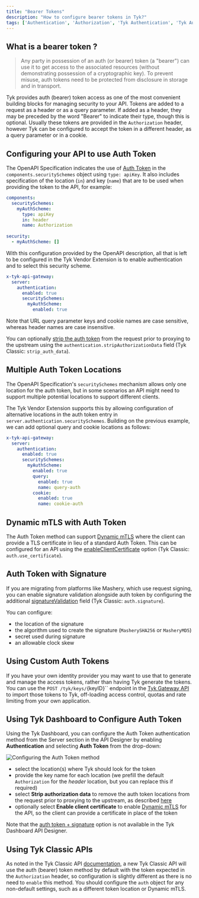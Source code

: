 ```yaml
---
title: "Bearer Tokens"
description: "How to configure bearer tokens in Tyk?"
tags: ['Authentication', 'Authorization', 'Tyk Authentication', 'Tyk Authorization', 'Secure APIs', 'Bearer Tokens']
---
```


## What is a bearer token ?

> Any party in possession of an auth (or bearer) token (a "bearer") can use it to get access to the associated resources (without demonstrating possession of a cryptographic key). To prevent misuse, auth tokens need to be protected from disclosure in storage and in transport.

Tyk provides auth (bearer) token access as one of the most convenient building blocks for managing security to your API. Tokens are added to a request as a header or as a query parameter. If added as a header, they may be preceded by the word "Bearer" to indicate their type, though this is optional. Usually these tokens are provided in the `Authorization` header, however Tyk can be configured to accept the token in a different header, as a query parameter or in a cookie.

## Configuring your API to use Auth Token

The OpenAPI Specification indicates the use of [Auth Token](https://swagger.io/docs/specification/v3_0/authentication/bearer-authentication/) in the `components.securitySchemes` object using `type: apiKey`. It also includes specification of the location (`in`) and key (`name`) that are to be used when providing the token to the API, for example:

```yaml
components:
  securitySchemes:
    myAuthScheme:
      type: apiKey
      in: header
      name: Authorization
      
security:
  - myAuthScheme: []
```

With this configuration provided by the OpenAPI description, all that is left to be configured in the Tyk Vendor Extension is to enable authentication and to select this security scheme.

```yaml
x-tyk-api-gateway:
  server:
    authentication:
      enabled: true
      securitySchemes:
        myAuthScheme:
          enabled: true
```

Note that URL query parameter keys and cookie names are case sensitive, whereas header names are case insensitive.

You can optionally [strip the auth token](/api-management/client-authentication#managing-authorization-data) from the request prior to proxying to the upstream using the `authentication.stripAuthorizationData` field  (Tyk Classic: `strip_auth_data`).

## Multiple Auth Token Locations

The OpenAPI Specification's `securitySchemes` mechanism allows only one location for the auth token, but in some scenarios an API might need to support multiple potential locations to support different clients.

The Tyk Vendor Extension supports this by allowing configuration of alternative locations in the auth token entry in `server.authentication.securitySchemes`. Building on the previous example, we can add optional query and cookie locations as follows:

```yaml
x-tyk-api-gateway:
  server:
    authentication:
      enabled: true
      securitySchemes:
        myAuthScheme:
          enabled: true
          query:
            enabled: true
            name: query-auth
          cookie:
            enabled: true
            name: cookie-auth
```

## Dynamic mTLS with Auth Token
The Auth Token method can support [Dynamic mTLS](/api-management/client-authentication#dynamic-mtls) where the client can provide a TLS certificate in lieu of a standard Auth Token. This can be configured for an API using the [enableClientCertificate](/api-management/gateway-config-tyk-oas#token)  option (Tyk Classic: `auth.use_certificate`).

## Auth Token with Signature

If you are migrating from platforms like Mashery, which use request signing, you can enable signature validation alongside auth token by configuring the additional [signatureValidation](/api-management/gateway-config-tyk-oas#token) field (Tyk Classic: `auth.signature`).

You can configure:

- the location of the signature
- the algorithm used to create the signature (`MasherySHA256` or `MasheryMD5`)
- secret used during signature
- an allowable clock skew

## Using Custom Auth Tokens

If you have your own identity provider you may want to use that to generate and manage the access tokens, rather than having Tyk generate the tokens. You can use the `POST /tyk/keys/`{keyID}`` endpoint in the [Tyk Gateway API](/tyk-gateway-api) to import those tokens to Tyk, off-loading access control, quotas and rate limiting from your own application.

## Using Tyk Dashboard to Configure Auth Token

Using the Tyk Dashboard, you can configure the Auth Token authentication method from the Server section in the API Designer by enabling **Authentication** and selecting **Auth Token** from the drop-down:

<img src="img/api-management/security/client-mtls-api-setup.png" alt="Configuring the Auth Token method" />

- select the location(s) where Tyk should look for the token
- provide the key name for each location (we prefill the default `Authorization` for the *header* location, but you can replace this if required)
- select **Strip authorization data** to remove the auth token locations from the request prior to proxying to the upstream, as described [here](/api-management/client-authentication#managing-authorization-data)
- optionally select **Enable client certificate** to enable [Dynamic mTLS](/api-management/client-authentication#dynamic-mtls) for the API, so the client can provide a certificate in place of the token

Note that the [auth token + signature](/api-management/authentication/bearer-token#auth-token-with-signature) option is not available in the Tyk Dashboard API Designer.


## Using Tyk Classic APIs

As noted in the Tyk Classic API [documentation](/api-management/gateway-config-tyk-classic#configuring-authentication-for-tyk-classic-apis), a new Tyk Classic API will use the auth (bearer) token method by default with the token expected in the `Authorization` header, so configuration is slightly different as there is no need to `enable` this method. You should configure the `auth` object for any non-default settings, such as a different token location or Dynamic mTLS.



